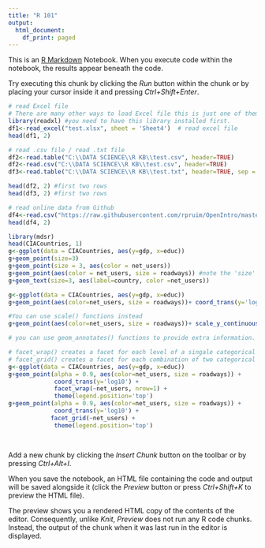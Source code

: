 ```yaml
---
title: "R 101"
output:
  html_document:
    df_print: paged
---
```


This is an [R Markdown](http://rmarkdown.rstudio.com) Notebook. When you execute code within the notebook, the results appear beneath the code. 

Try executing this chunk by clicking the *Run* button within the chunk or by placing your cursor inside it and pressing *Ctrl+Shift+Enter*. 

```r
# read Excel file
# There are many other ways to load Excel file this is just one of them. 
library(readxl) #you need to have this library installed first. 
df1<-read_excel("test.xlsx", sheet = 'Sheet4')  # read excel file
head(df1, 2)

# read .csv file / read .txt file
df2<-read.table("C:\\DATA SCIENCE\\R KB\\test.csv", header=TRUE) 
df2<-read.csv("C:\\DATA SCIENCE\\R KB\\test.csv", header=TRUE) 
df3<-read.table("C:\\DATA SCIENCE\\R KB\\test.txt", header=TRUE, sep = "\t")

head(df2, 2) #first two rows
head(df3, 2) #first two rows

# read online data from Github
df4<-read.csv("https://raw.githubusercontent.com/rpruim/OpenIntro/master/data/cherry.csv")
head(df4, 2)
```
```r
library(mdsr)
head(CIACountries, 1)
g<-ggplot(data = CIACountries, aes(y=gdp, x=educ))
g+geom_point(size=3)
g+geom_point(size = 3, aes(color = net_users))
g+geom_point(aes(color = net_users, size = roadways)) #note the 'size' is inside the aes(). 
g+geom_text(size=3, aes(label=country, color =net_users))
```
```r
g<-ggplot(data = CIACountries, aes(y=gdp, x=educ))
g+geom_point(aes(color=net_users, size = roadways))+ coord_trans(y='log10')

#You can use scale() functions instead
g+geom_point(aes(color=net_users, size = roadways))+ scale_y_continuous(name='GDP', trans='log10')
```
```r
# you can use geom_annotates() functions to provide extra information. 

```
```r
# facet_wrap() creates a facet for each level of a singale categorical variable
# facet_grid() creates a facet for each combination of two categorical variables, arranged in a grid. 
g<-ggplot(data = CIACountries, aes(y=gdp, x=educ))
g+geom_point(alpha = 0.9, aes(color=net_users, size = roadways)) +
             coord_trans(y='log10') + 
             facet_wrap(~net_users, nrow=1) +
             theme(legend.position='top')
g+geom_point(alpha = 0.9, aes(color=net_users, size = roadways)) +
             coord_trans(y='log10') + 
            facet_grid(~net_users) +
             theme(legend.position='top')            
  

```

```r

```

Add a new chunk by clicking the *Insert Chunk* button on the toolbar or by pressing *Ctrl+Alt+I*.

When you save the notebook, an HTML file containing the code and output will be saved alongside it (click the *Preview* button or press *Ctrl+Shift+K* to preview the HTML file).

The preview shows you a rendered HTML copy of the contents of the editor. Consequently, unlike *Knit*, *Preview* does not run any R code chunks. Instead, the output of the chunk when it was last run in the editor is displayed.
